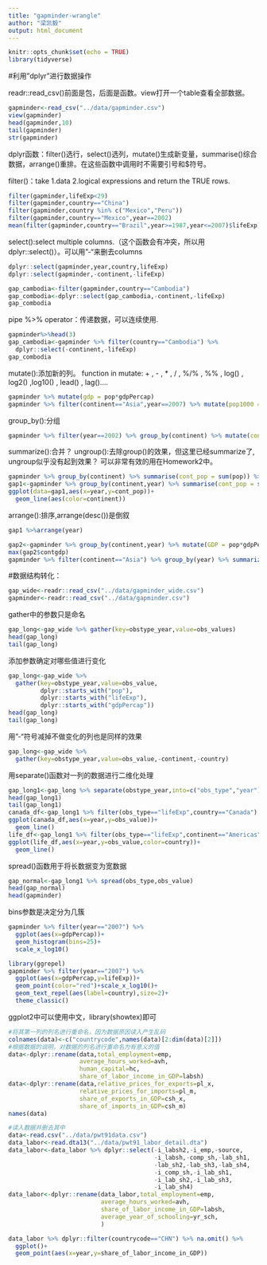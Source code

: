 ```yaml
---
title: "gapminder-wrangle"
author: "梁凯毅"
output: html_document
---
```


```r
knitr::opts_chunk$set(echo = TRUE)
library(tidyverse)
```

#利用"dplyr"进行数据操作

readr::read_csv()前面是包，后面是函数。view打开一个table查看全部数据。

```r
gapminder<-read_csv("../data/gapminder.csv")
view(gapminder)
head(gapminder,10)
tail(gapminder)
str(gapminder)
```

dplyr函数：filter()选行，select()选列，mutate()生成新变量，summarise()综合数据，arrange()重排。在这些函数中调用时不需要引号和$符号。

filter()：take 1.data 2.logical expressions and return the TRUE rows.
```r
filter(gapminder,lifeExp<29)
filter(gapminder,country=="China")
filter(gapminder,country %in% c("Mexico","Peru"))
filter(gapminder,country=="Mexico",year==2002)
mean(filter(gapminder,country=="Brazil",year>=1987,year<=2007)$lifeExp)
```

select():select multiple columns.（这个函数会有冲突，所以用dplyr::select()）。可以用"-"来删去columns
```r
dplyr::select(gapminder,year,country,lifeExp)
dplyr::select(gapminder,-continent,-lifeExp)
```

```r
gap_cambodia<-filter(gapminder,country=="Cambodia")
gap_combodia<-dplyr::select(gap_cambodia,-continent,-lifeExp)
gap_combodia
```

pipe %>% operator：传递数据，可以连续使用.
```r
gapminder%>%head(3)
gap_cambodia<-gapminder %>% filter(country=="Cambodia") %>%
  dplyr::select(-continent,-lifeExp)
gap_combodia
```

mutate():添加新的列。
function in mutate: + , - , * , / , %/% , %% , log() , log2() ,log10() , lead() , lag()....
```r
gapminder %>% mutate(gdp = pop*gdpPercap)
gapminder %>% filter(continent=="Asia",year==2007) %>% mutate(pop1000 = pop/1000)
```

group_by():分组
```r
gapminder %>% filter(year==2002) %>% group_by(continent) %>% mutate(cont_pop=sum(pop))
```

summarize():合并？
ungroup():去除group()的效果，但这里已经summarize了, ungroup似乎没有起到效果？
可以非常有效的用在Homework2中。
```r
gapminder %>% group_by(continent) %>% summarise(cont_pop = sum(pop)) %>% ungroup()
gap1<-gapminder %>% group_by(continent,year) %>% summarise(cont_pop = sum(pop))
ggplot(data=gap1,aes(x=year,y=cont_pop))+
  geom_line(aes(color=continent))
```


arrange():排序,arrange(desc())是倒叙
```r
gap1 %>%arrange(year)
```

```r
gap2<-gapminder %>% group_by(continent,year) %>% mutate(GDP = pop*gdpPercap) %>% summarize(contgdp = sum(GDP)) 
max(gap2$contgdp)
gapminder %>% filter(continent=="Asia") %>% group_by(year) %>% summarize(maxlife = max(lifeExp)) %>% arrange(desc(year))
```


#数据结构转化：

```r
gap_wide<-readr::read_csv("../data/gapminder_wide.csv")
gapminder<-readr::read_csv("../data/gapminder.csv")
```
gather中的参数只是命名
```r
gap_long<-gap_wide %>% gather(key=obstype_year,value=obs_values)
head(gap_long)
tail(gap_long)
```

添加参数确定对哪些值进行变化
```r
gap_long<-gap_wide %>% 
  gather(key=obstype_year,value=obs_value,
         dplyr::starts_with("pop"),
         dplyr::starts_with("lifeExp"),
         dplyr::starts_with("gdpPercap"))
head(gap_long)
tail(gap_long)
```

用"-"符号减掉不做变化的列也是同样的效果
```r
gap_long<-gap_wide %>% 
  gather(key=obstype_year,value=obs_value,-continent,-country)
```

用separate()函数对一列的数据进行二维化处理
```r
gap_long1<-gap_long %>% separate(obstype_year,into=c("obs_type","year"),sep="_",convert=TRUE)
head(gap_long1)
tail(gap_long1)
canada_df<-gap_long1 %>% filter(obs_type=="lifeExp",country=="Canada")
ggplot(canada_df,aes(x=year,y=obs_value))+
  geom_line()
life_df<-gap_long1 %>% filter(obs_type=="lifeExp",continent=="Americas")
ggplot(life_df,aes(x=year,y=obs_value,color=country))+
  geom_line()
```

spread()函数用于将长数据变为宽数据
```r
gap_normal<-gap_long1 %>% spread(obs_type,obs_value)
head(gap_normal)
head(gapminder)
```

bins参数是决定分为几簇
```r
gapminder %>% filter(year=="2007") %>%
  ggplot(aes(x=gdpPercap))+
  geom_histogram(bins=25)+
  scale_x_log10()

library(ggrepel)
gapminder %>% filter(year=="2007") %>%
  ggplot(aes(x=gdpPercap,y=lifeExp))+
  geom_point(color="red")+scale_x_log10()+
  geom_text_repel(aes(label=country),size=2)+
  theme_classic()
```

ggplot2中可以使用中文，library(showtex)即可

```r
#将其第一列的列名进行重命名，因为数据原因读入产生乱码
colnames(data)<-c("countrycode",names(data)[2:dim(data)[2]])
#根据数据的说明，对数据的列名进行重命名为有意义的值
data<-dplyr::rename(data,total_employment=emp,
                    average_hours_worked=avh,
                    human_capital=hc,
                    share_of_labor_income_in_GDP=labsh)
data<-dplyr::rename(data,relative_prices_for_exports=pl_x,
                    relative_prices_for_imports=pl_m,
                    share_of_exports_in_GDP=csh_x,
                    share_of_imports_in_GDP=csh_m)
names(data)
```

```r
#读入数据并删去其中
data<-read.csv("../data/pwt91data.csv")
data_labor<-read.dta13("../data/pwt91_labor_detail.dta")
data_labor<-data_labor %>% dplyr::select(-i_labsh2,-i_emp,-source,
                                         -i_labsh,-comp_sh,-lab_sh1,
                                         -lab_sh2,-lab_sh3,-lab_sh4,
                                         -i_comp_sh,-i_lab_sh1,
                                         -i_lab_sh2,-i_lab_sh3,
                                         -i_lab_sh4)
data_labor<-dplyr::rename(data_labor,total_employment=emp,
                          average_hours_worked=avh,
                          share_of_labor_income_in_GDP=labsh,
                          average_year_of_schooling=yr_sch,
                          )
```

```r
data_labor %>% dplyr::filter(countrycode=="CHN") %>% na.omit() %>%
  ggplot()+
  geom_point(aes(x=year,y=share_of_labor_income_in_GDP))
```














